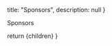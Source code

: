 
  title: "Sponsors",
  description: null
}

Sponsors

  return <MdxLayout metadata={metadata}>{children}</MdxLayout>
}